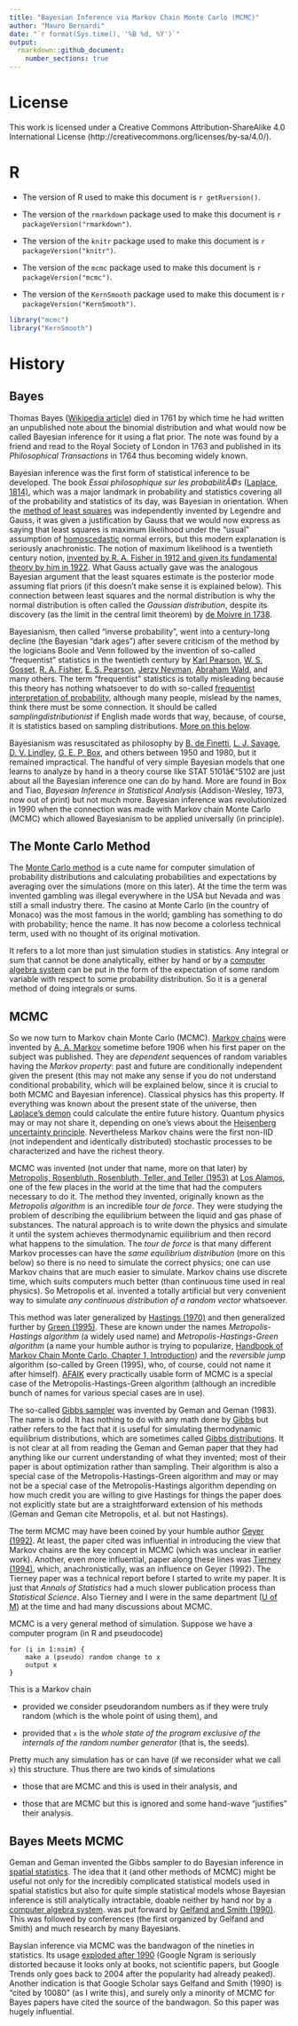 ```yaml
---
title: "Bayesian Inference via Markov Chain Monte Carlo (MCMC)"
author: "Mauro Bernardi"
date: "`r format(Sys.time(), '%B %d, %Y')`"
output:
  rmarkdown::github_document:
    number_sections: true
---
```




# License

This work is licensed under a Creative Commons
Attribution-ShareAlike 4.0 International License
(http://creativecommons.org/licenses/by-sa/4.0/).

# R

 * The version of R used to make this document is `r getRversion()`.

 * The version of the `rmarkdown` package used to make this document is
   `r packageVersion("rmarkdown")`.

 * The version of the `knitr` package used to make this document is
   `r packageVersion("knitr")`.

 * The version of the `mcmc` package used to make this document is
   `r packageVersion("mcmc")`.

 * The version of the `KernSmooth` package used to make this document is
   `r packageVersion("KernSmooth")`.

```r
library("mcmc")
library("KernSmooth")
```

# History

## Bayes

Thomas Bayes ([Wikipedia article](https://en.wikipedia.org/wiki/Thomas_Bayes))
died in 1761 by which time he had written an unpublished note about the
binomial distribution and what would now be called Bayesian inference for
it using a flat prior.  The note was found by a friend and read to the Royal
Society of London in 1763 and published in its *Philosophical Transactions*
in 1764 thus becoming widely known.

Bayesian inference was the first form of statistical inference to be developed.
The book <em>Essai philosophique sur les probabilitÃ©s</em>
([Laplace, 1814)](https://en.wikipedia.org/wiki/Pierre-Simon_Laplace#Analytic_theory_of_probabilities), which was a major landmark in probability and statistics
covering all of the probability and statistics of its day, was Bayesian
in orientation.  When the [method of least
squares](https://en.wikipedia.org/wiki/Least_squares) was independently
invented by Legendre and Gauss, it was given a justification by Gauss
that we would now express as saying that least squares is maximum likelihood
under the "usual" assumption of
[homoscedastic](https://en.wikipedia.org/wiki/Homoscedasticity) normal errors,
but this modern explanation is seriously anachronistic.  The notion
of maximum likelihood is a twentieth century notion,
[invented by R. A. Fisher in 1912 and given its fundamental theory by him
in 1922](https://projecteuclid.org/euclid.ss/1030037906).
What Gauss actually gave was the analogous Bayesian argument that the
least squares estimate is the posterior mode assuming flat priors
(if this doesn't make sense it is explained below).
This connection between least squares and the normal distribution is
why the normal distribution is often called the *Gaussian distribution*,
despite its discovery (as the limit in the central limit theorem)
by [de Moivre in 1738](https://en.wikipedia.org/wiki/De_Moivre%E2%80%93Laplace_theorem).

Bayesianism, then called "inverse probability",
went into a century-long decline (the Bayesian "dark ages")
after severe criticism of the method
by the logicians Boole and Venn followed by the invention of so-called
"frequentist" statistics
in the twentieth century by
[Karl Pearson](https://en.wikipedia.org/wiki/Karl_Pearson),
[W. S. Gosset](https://en.wikipedia.org/wiki/William_Sealy_Gosset),
[R. A. Fisher](https://en.wikipedia.org/wiki/Ronald_Fisher),
[E. S. Pearson](https://en.wikipedia.org/wiki/Egon_Pearson),
[Jerzy Neyman](https://en.wikipedia.org/wiki/Jerzy_Neyman),
[Abraham Wald](https://en.wikipedia.org/wiki/Abraham_Wald),
and many others.  The term "frequentist" statistics is
totally misleading because this theory has
nothing whatsoever to do with so-called [frequentist interpretation of
probability](https://en.wikipedia.org/wiki/Frequentist_probability),
although many people, mislead by the names, think there must be
some connection.  It should be called *samplingdistributionist*
if English made words that way, because, of course, it is statistics
based on sampling distributions.
[More on this below](#bayesians-versus-frequentists).

Bayesianism was resuscitated as philosophy by
[B. de Finetti](https://en.wikipedia.org/wiki/Bruno_de_Finetti),
[L. J. Savage](https://en.wikipedia.org/wiki/Leonard_Jimmie_Savage),
[D. V. Lindley](https://en.wikipedia.org/wiki/Dennis_Lindley),
[G. E. P. Box](https://en.wikipedia.org/wiki/George_E._P._Box),
and others between 1950 and 1980, but it remained impractical.
The handful of very simple Bayesian models that one learns to
analyze by hand in a theory course like STAT 5101â€“5102 are just
about all the Bayesian inference one can do by hand.
More are found in Box and Tiao, *Bayesian Inference in Statistical Analysis*
(Addison-Wesley, 1973, now out of print) but not much more.
Bayesian inference was revolutionized in 1990 when the connection
was made with Markov chain Monte Carlo (MCMC) which allowed Bayesianism
to be applied universally (in principle).

## The Monte Carlo Method

The [Monte Carlo
method](https://en.wikipedia.org/wiki/Monte_Carlo_method#History)
is a cute name for computer simulation of
probability distributions and calculating probabilities and expectations
by averaging over the simulations (more on this later).
At the time the term was invented gambling was illegal everywhere
in the USA but Nevada and was still a small industry there.
The casino at Monte Carlo
(in the country of Monaco) was the most famous in the world; gambling has
something to do with probability; hence the name.
It has now become a colorless technical term, used with no thought of its
original motivation.

It refers to a lot more than just simulation studies in statistics.
Any integral or sum that cannot be done analytically,
either by hand or by a [computer algebra
system](https://en.wikipedia.org/wiki/Computer_algebra_system)
can be put in the form of the expectation of some random variable
with respect to some probability distribution.  So it is a general
method of doing integrals or sums.

## MCMC

So we now turn to Markov chain Monte Carlo (MCMC).
[Markov chains](https://en.wikipedia.org/wiki/Markov_chain) were invented by
[A. A. Markov](https://en.wikipedia.org/wiki/Andrey_Markov) sometime before
1906 when his first paper on the subject was published.
They are *dependent* sequences of random variables having
the *Markov property*: past and future are conditionally independent given
the present (this may not make any sense if you do not understand conditional
probability, which will be explained below, since it is
crucial to both MCMC and Bayesian inference).  Classical physics has this
property.
If everything was known about the present state of the universe, then
[Laplace's demon](https://en.wikipedia.org/wiki/Laplace%27s_demon) could
calculate the entire future history.
Quantum physics may or may not share it, depending on one's views about
the [Heisenberg uncertainty
principle](https://en.wikipedia.org/wiki/Uncertainty_principle).
Nevertheless Markov chains were the first non-IID (not independent and
identically distributed) stochastic processes
to be characterized and have the richest theory.

MCMC was invented (not under that name, more on that later) by
[Metropolis, Rosenbluth, Rosenbluth, Teller, and Teller
(1953)](https://en.wikipedia.org/wiki/Metropolis%E2%80%93Hastings_algorithm)
at [Los Alamos](https://en.wikipedia.org/wiki/Los_Alamos_National_Laboratory),
one of the few places in the world at the time that had the computers necessary
to do it.  The method they invented, originally known as
the *Metropolis algorithm* is an incredible *tour de force*.  They were
studying the problem of describing the equilibrium between the liquid and
gas phase of substances.  The natural approach is to write down the physics
and simulate it until the system achieves thermodynamic equilibrium and
then record what happens to the simulation.  The *tour de force* is that
many different Markov processes can have the *same equilibrium distribution*
(more on this below) so there is no need to simulate the correct physics;
one can use Markov chains that are much easier to simulate.
Markov chains use discrete time, which suits computers much better
(than continuous time used in real physics).  So Metropolis et al. invented
a totally artificial but very convenient way to simulate *any continuous
distribution of a random vector* whatsoever.

This method was later generalized by [Hastings
(1970)](https://en.wikipedia.org/wiki/Metropolis%E2%80%93Hastings_algorithm)
and then generalized further by [Green 
(1995)](https://en.wikipedia.org/wiki/Reversible-jump_Markov_chain_Monte_Carlo).
These are known under the names *Metropolis-Hastings algorithm* (a widely
used name) and *Metropolis-Hastings-Green algorithm* (a name your humble
author is trying to popularize, [Handbook of Markov Chain Monte Carlo,
Chapter 1, Introduction](https://www.mcmchandbook.net/HandbookChapter1.pdf))
and the *reversible jump* algorithm
(so-called by Green (1995), who, of course, could not name it after himself).
[AFAIK](https://www.google.com/#q=AFAIK) every practically usable form of
MCMC is a special case of the Metropolis-Hastings-Green algorithm
(although an incredible bunch of names for various special cases are in use).

The so-called [Gibbs sampler](https://en.wikipedia.org/wiki/Gibbs_sampling)
was invented by Geman and Geman (1983).  The name is odd.  It has nothing
to do with any math done by
[Gibbs](https://en.wikipedia.org/wiki/Josiah_Willard_Gibbs) but rather
refers to the fact that it is useful for simulating thermodynamic equilibrium
distributions, which are sometimes called [Gibbs 
distributions](https://en.wikipedia.org/wiki/Boltzmann_distribution).
It is not clear at all from reading the Geman and Geman paper that they had
anything
like our current understanding of what they invented; most of their paper
is about optimization rather than sampling.  Their algorithm is also a special
case of the Metropolis-Hastings-Green algorithm and may or may not be
a special case of the Metropolis-Hastings algorithm depending on how much
credit you are willing to give Hastings for things the paper does not
explicitly state but are a straightforward extension of his methods
(Geman and Geman cite Metropolis, et al. but not Hastings).

The term MCMC may have been coined by your humble author
[Geyer (1992)](http://projecteuclid.org/euclid.ss/1177011137).
At least, the paper cited was influential in introducing the view
that Markov chains are the key concept in MCMC (which was unclear in
earlier work).  Another, even more influential, paper along these lines
was [Tierney (1994)](http://projecteuclid.org/euclid.aos/1176325750),
which, anachronistically, was an influence on Geyer (1992).  The Tierney
paper was a technical report before I started to write my paper.  It
is just that *Annals of Statistics* had a much slower publication process
than *Statistical Science*.  Also Tierney and I were in the same department
([U of M](http://www.stat.umn.edu/)) at the time and had many discussions
about MCMC.

MCMC is a very general method of simulation.  Suppose we have a computer
program (in R and pseudocode)

    for (i in 1:nsim) {
        make a (pseudo) random change to x
        output x
    }

This is a Markov chain

 * provided we consider pseudorandom numbers as if they
   were truly random (which is the whole point of using them), and

 * provided that `x` is the *whole state of the program exclusive
   of the internals of the random number generator* (that is, the
   seeds).

Pretty much any simulation has or can have (if we reconsider what we
call `x`) this structure.  Thus there are two kinds of simulations

 * those that are MCMC and this is used in their analysis, and

 * those that are MCMC but this is ignored and some hand-wave "justifies"
   their analysis.

## Bayes Meets MCMC

Geman and Geman invented the Gibbs sampler to do Bayesian inference in
[spatial statistics](https://en.wikipedia.org/wiki/Spatial_analysis).
The idea that it (and other methods of MCMC) might be useful not only
for the incredibly complicated statistical models used in spatial statistics
but also for quite simple statistical models whose Bayesian inference is
still analytically intractable, doable neither by hand nor by a
[computer algebra
system](https://en.wikipedia.org/wiki/Computer_algebra_system).
was put forward by [Gelfand and Smith
(1990)](http://www.jstor.org/stable/2289776).
This was followed by conferences (the first organized
by Gelfand and Smith) and much research by many Bayesians.

Baysian inference via MCMC was the bandwagon of the nineties in statistics.
Its usage [exploded after 1990](https://books.google.com/ngrams/graph?content=Gibbs+sampler%2CMarkov+chain+Monte+Carlo%2CMCMC&year_start=1980&year_end=2017&corpus=15&smoothing=3&share=&direct_url=t1%3B%2CGibbs%20sampler%3B%2Cc0%3B.t1%3B%2CMarkov%20chain%20Monte%20Carlo%3B%2Cc0%3B.t1%3B%2CMCMC%3B%2Cc0)
(Google Ngram is seriously distorted because it looks only at books,
not scientific papers,
but Google Trends only goes back to 2004 after the popularity had already
peaked).
Another indication is that Google Scholar says Gelfand and Smith (1990) is
"cited by 10080" (as I write this), and surely only a minority of MCMC
for Bayes papers have cited the source of the bandwagon.
So this paper was hugely influential.

